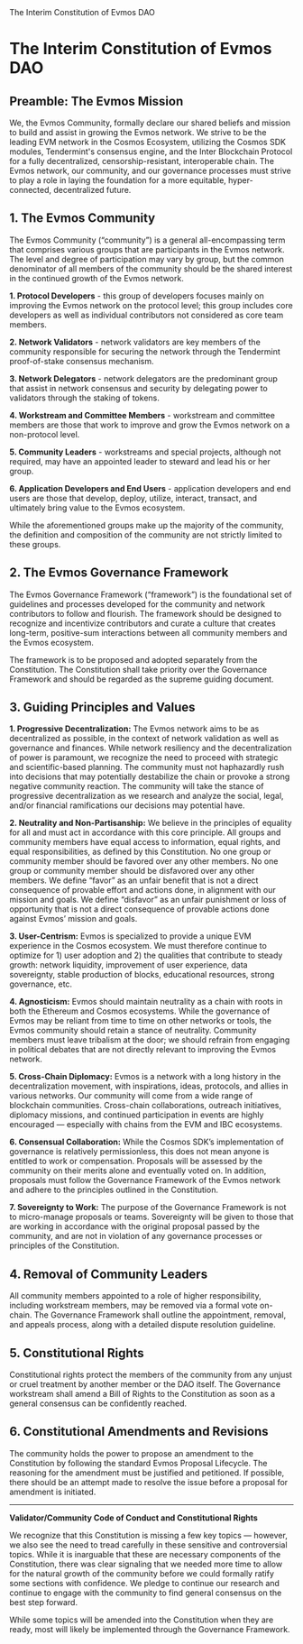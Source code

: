 

<Bleed>
<div className='fancy-container'>
	<div className='fancy-borders'>
		<div className='fancy-title'>
			<span className='text-line light-weight'>The Interim</span>
			<span className='text-line light-weight'>Constitution of</span>
			<span className='text-line'>Evmos DAO</span>
		</div>
	</div>
</div>
</Bleed>

# The Interim Constitution of Evmos DAO

## Preamble: The Evmos Mission

We, the Evmos Community, formally declare our shared beliefs and mission to build and assist in growing the Evmos network. We strive to be the leading EVM network in the Cosmos Ecosystem, utilizing the Cosmos SDK modules, Tendermint's consensus engine, and the Inter Blockchain Protocol for a fully decentralized, censorship-resistant, interoperable chain. The Evmos network, our community, and our governance processes must strive to play a role in laying the foundation for a more equitable, hyper-connected, decentralized future.

## 1. The Evmos Community

The Evmos Community (“community”) is a general all-encompassing term that comprises various groups that are participants in the Evmos network. The level and degree of participation may vary by group, but the common denominator of all members of the community should be the shared interest in the continued growth of the Evmos network.  

**1. Protocol Developers** - this group of developers focuses mainly on improving the Evmos network on the protocol level; this group includes core developers as well as individual contributors not considered as core team members.

**2. Network Validators** - network validators are key members of the community responsible for securing the network through the Tendermint proof-of-stake consensus mechanism. 

**3. Network Delegators** - network delegators are the predominant group that assist in network consensus and security by delegating power to validators through the staking of tokens.

**4. Workstream and Committee Members** - workstream and committee members are those that work to improve and grow the Evmos network on a non-protocol level. 

**5. Community Leaders** - workstreams and special projects, although not required, may have an appointed leader to steward and lead his or her group.

**6. Application Developers and End Users** - application developers and end users are those that develop, deploy, utilize, interact, transact, and ultimately bring value to the Evmos ecosystem.  

While the aforementioned groups make up the majority of the community, the definition and composition of the community are not strictly limited to these groups.

## 2. The Evmos Governance Framework

The Evmos Governance Framework (“framework”) is the foundational set of guidelines and processes developed for the community and network contributors to follow and flourish. The framework should be designed to recognize and incentivize contributors and curate a culture that creates long-term, positive-sum interactions between all community members and the Evmos ecosystem.

The framework is to be proposed and adopted separately from the Constitution. The Constitution shall take priority over the Governance Framework and should be regarded as the supreme guiding document. 

## 3. Guiding Principles and Values

**1. Progressive Decentralization:** The Evmos network aims to be as decentralized as possible, in the context of network validation as well as governance and finances. While network resiliency and the decentralization of power is paramount, we recognize the need to proceed with strategic and scientific-based planning. The community must not haphazardly rush into decisions that may potentially destabilize the chain or provoke a strong negative community reaction. The community will take the stance of progressive decentralization as we research and analyze the social, legal, and/or financial ramifications our decisions may potential have. 

**2. Neutrality and Non-Partisanship:** We believe in the principles of equality for all and must act in accordance with this core principle. All groups and community members have equal access to information, equal rights, and equal responsibilities, as defined by this Constitution. No one group or community member should be favored over any other members. No one group or community member should be disfavored over any other members. We define “favor” as an unfair benefit that is not a direct consequence of provable effort and actions done, in alignment with our mission and goals. We define “disfavor” as an unfair punishment or loss of opportunity that is not a direct consequence of provable actions done against Evmos’ mission and goals.

**3. User-Centrism:** Evmos is specialized to provide a unique EVM experience in the Cosmos ecosystem. We must therefore continue to optimize for 1) user adoption and 2) the qualities that contribute to steady growth: network liquidity, improvement of user experience, data sovereignty, stable production of blocks, educational resources, strong governance, etc.

**4. Agnosticism:** Evmos should maintain neutrality as a chain with roots in both the Ethereum and Cosmos ecosystems. While the governance of Evmos may be reliant from time to time on other networks or tools, the Evmos community should retain a stance of neutrality. Community members must leave tribalism at the door; we should refrain from engaging in political debates that are not directly relevant to improving the Evmos network.

**5. Cross-Chain Diplomacy:** Evmos is a network with a long history in the decentralization movement, with inspirations, ideas, protocols, and allies in various networks. Our community will come from a wide range of blockchain communities. Cross-chain collaborations, outreach initiatives, diplomacy missions, and continued participation in events are highly encouraged — especially with chains from the EVM and IBC ecosystems. 

**6. Consensual Collaboration:** While the Cosmos SDK’s implementation of governance is relatively permissionless, this does not mean anyone is entitled to work or compensation. Proposals will be assessed by the community on their merits alone and eventually voted on. In addition, proposals must follow the Governance Framework of the Evmos network and adhere to the principles outlined in the Constitution.

**7. Sovereignty to Work:** The purpose of the Governance Framework is not to micro-manage proposals or teams. Sovereignty will be given to those that are working in accordance with the original proposal passed by the community, and are not in violation of any governance processes or principles of the Constitution. 

## 4. Removal of Community Leaders

All community members appointed to a role of higher responsibility, including workstream members, may be removed via a formal vote on-chain. The Governance Framework shall outline the appointment, removal, and appeals process, along with a detailed dispute resolution guideline.

## 5. Constitutional Rights

Constitutional rights protect the members of the community from any unjust or cruel treatment by another member or the DAO itself. The Governance workstream shall amend a Bill of Rights to the Constitution as soon as a general consensus can be confidently reached.

## 6. Constitutional Amendments and Revisions

The community holds the power to propose an amendment to the Constitution by following the standard Evmos Proposal Lifecycle. The reasoning for the amendment must be justified and petitioned. If possible, there should be an attempt made to resolve the issue before a proposal for amendment is initiated.

---

**Validator/Community Code of Conduct and Constitutional Rights**

We recognize that this Constitution is missing a few key topics — however, we also see the need to tread carefully in these sensitive and controversial topics. While it is inarguable that these are necessary components of the Constitution, there was clear signaling that we needed more time to allow for the natural growth of the community before we could formally ratify some sections with confidence. We pledge to continue our research and continue to engage with the community to find general consensus on the best step forward. 

While some topics will be amended into the Constitution when they are ready, most will likely be implemented through the Governance Framework.